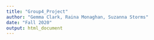 ```yaml
---
title: "Group4_Project"
author: "Gemma Clark, Raina Monaghan, Suzanna Storms"
date: "Fall 2020"
output: html_document
---
```

